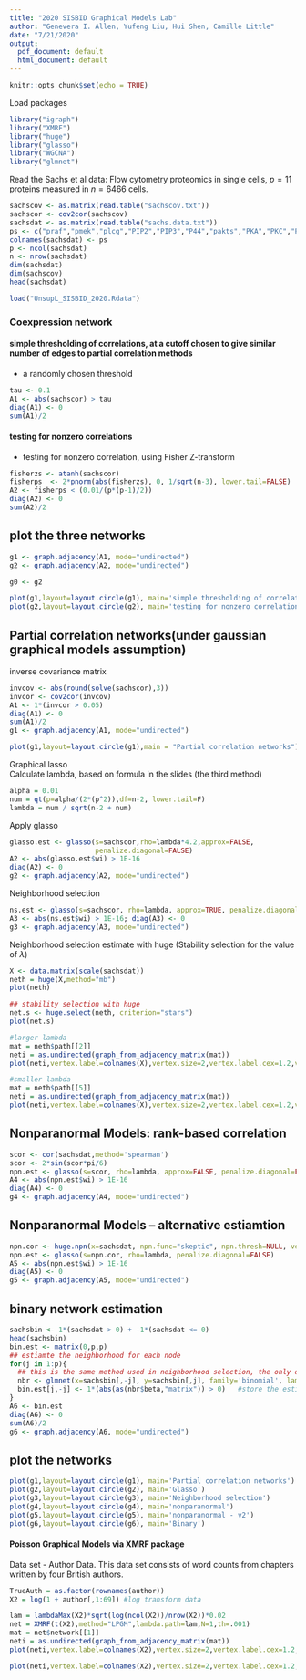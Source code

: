 ```yaml
---
title: "2020 SISBID Graphical Models Lab"
author: "Genevera I. Allen, Yufeng Liu, Hui Shen, Camille Little"
date: "7/21/2020"
output:
  pdf_document: default
  html_document: default
---
```


```r
knitr::opts_chunk$set(echo = TRUE)
```

Load packages
```r
library("igraph")
library("XMRF")
library("huge")
library("glasso")
library("WGCNA")
library("glmnet")
```

Read the Sachs et al data: Flow cytometry proteomics in single cells, $p = 11$ proteins measured in $n = 6466$ cells.
```r
sachscov <- as.matrix(read.table("sachscov.txt"))
sachscor <- cov2cor(sachscov)
sachsdat <- as.matrix(read.table("sachs.data.txt"))
ps <- c("praf","pmek","plcg","PIP2","PIP3","P44","pakts","PKA","PKC","P38","pjnk")
colnames(sachsdat) <- ps
p <- ncol(sachsdat)
n <- nrow(sachsdat)
dim(sachsdat)
dim(sachscov)
head(sachsdat)
```


```r
load("UnsupL_SISBID_2020.Rdata")
```

### Coexpression network 
#### simple thresholding of correlations, at a cutoff chosen to give similar number of edges to partial correlation methods  
* a randomly chosen threshold
```r
tau <- 0.1
A1 <- abs(sachscor) > tau
diag(A1) <- 0
sum(A1)/2
```


#### testing for nonzero correlations     
* testing for nonzero correlation, using Fisher Z-transform
```r
fisherzs <- atanh(sachscor)
fisherps  <- 2*pnorm(abs(fisherzs), 0, 1/sqrt(n-3), lower.tail=FALSE)
A2 <- fisherps < (0.01/(p*(p-1)/2))
diag(A2) <- 0
sum(A2)/2
```

## plot the three networks
```r
g1 <- graph.adjacency(A1, mode="undirected")
g2 <- graph.adjacency(A2, mode="undirected")

g0 <- g2
```

```r
plot(g1,layout=layout.circle(g1), main='simple thresholding of correlations')
plot(g2,layout=layout.circle(g2), main='testing for nonzero correlations')
```

## Partial correlation networks(under gaussian graphical models assumption)  
inverse covariance matrix
```r
invcov <- abs(round(solve(sachscor),3)) 
invcor <- cov2cor(invcov)
A1 <- 1*(invcor > 0.05)
diag(A1) <- 0
sum(A1)/2
g1 <- graph.adjacency(A1, mode="undirected")
```

```r
plot(g1,layout=layout.circle(g1),main = "Partial correlation networks")
```

Graphical lasso  
Calculate lambda, based on formula in the slides (the third method)
```r
alpha = 0.01
num = qt(p=alpha/(2*(p^2)),df=n-2, lower.tail=F)
lambda = num / sqrt(n-2 + num)
```

Apply glasso
```r
glasso.est <- glasso(s=sachscor,rho=lambda*4.2,approx=FALSE,
                     penalize.diagonal=FALSE)
A2 <- abs(glasso.est$wi) > 1E-16
diag(A2) <- 0
g2 <- graph.adjacency(A2, mode="undirected")
```

Neighborhood selection
```r
ns.est <- glasso(s=sachscor, rho=lambda, approx=TRUE, penalize.diagonal=FALSE)
A3 <- abs(ns.est$wi) > 1E-16; diag(A3) <- 0
g3 <- graph.adjacency(A3, mode="undirected")
```

Neighborhood selection estimate with huge (Stability selection for the value of $\lambda$)  
```r
X <- data.matrix(scale(sachsdat))
neth = huge(X,method="mb")
plot(neth)
```


```r
## stability selection with huge
net.s <- huge.select(neth, criterion="stars")
plot(net.s)
```


```r
#larger lambda
mat = neth$path[[2]]
neti = as.undirected(graph_from_adjacency_matrix(mat))
plot(neti,vertex.label=colnames(X),vertex.size=2,vertex.label.cex=1.2,vertex.label.dist=1,layout=layout_with_kk)
```


```r
#smaller lambda
mat = neth$path[[5]]
neti = as.undirected(graph_from_adjacency_matrix(mat))
plot(neti,vertex.label=colnames(X),vertex.size=2,vertex.label.cex=1.2,vertex.label.dist=1,layout=layout_with_kk)
```

## Nonparanormal Models: rank-based correlation
```r
scor <- cor(sachsdat,method='spearman')
scor <- 2*sin(scor*pi/6)
npn.est <- glasso(s=scor, rho=lambda, approx=FALSE, penalize.diagonal=FALSE)
A4 <- abs(npn.est$wi) > 1E-16
diag(A4) <- 0
g4 <- graph.adjacency(A4, mode="undirected")
```

## Nonparanormal Models -- alternative estiamtion
```r
npn.cor <- huge.npn(x=sachsdat, npn.func="skeptic", npn.thresh=NULL, verbose=FALSE)
npn.est <- glasso(s=npn.cor, rho=lambda, penalize.diagonal=FALSE)
A5 <- abs(npn.est$wi) > 1E-16
diag(A5) <- 0
g5 <- graph.adjacency(A5, mode="undirected")
```

## binary network estimation
```r
sachsbin <- 1*(sachsdat > 0) + -1*(sachsdat <= 0)
head(sachsbin)
bin.est <- matrix(0,p,p)
## estiamte the neighborhood for each node 
for(j in 1:p){
  ## this is the same method used in neighborhood selection, the only difference is 'family'
  nbr <- glmnet(x=sachsbin[,-j], y=sachsbin[,j], family='binomial', lambda=lambda) 
  bin.est[j,-j] <- 1*(abs(as(nbr$beta,"matrix")) > 0)	#store the estimates in jth row of matrix
}
A6 <- bin.est
diag(A6) <- 0
sum(A6)/2
g6 <- graph.adjacency(A6, mode="undirected")
```

## plot the networks
```r
plot(g1,layout=layout.circle(g1), main='Partial correlation networks')
plot(g2,layout=layout.circle(g2), main='Glasso')
plot(g3,layout=layout.circle(g3), main='Neighborhood selection')
plot(g4,layout=layout.circle(g4), main='nonparanormal')
plot(g5,layout=layout.circle(g5), main='nonparanormal - v2')
plot(g6,layout=layout.circle(g6), main='Binary')
```


#### Poisson Graphical Models via XMRF package  
Data set - Author Data. This data set consists of word counts from chapters written by four British authors.  
```r
TrueAuth = as.factor(rownames(author))
X2 = log(1 + author[,1:69]) #log transform data
```

```r
lam = lambdaMax(X2)*sqrt(log(ncol(X2))/nrow(X2))*0.02
net = XMRF(t(X2),method="LPGM",lambda.path=lam,N=1,th=.001)
mat = net$network[[1]]
neti = as.undirected(graph_from_adjacency_matrix(mat))
plot(neti,vertex.label=colnames(X2),vertex.size=2,vertex.label.cex=1.2,vertex.label.dist=1,layout=layout_with_kk)

plot(neti,vertex.label=colnames(X2),vertex.size=2,vertex.label.cex=1.2,vertex.label.dist=1,layout=layout_in_circle)
```




